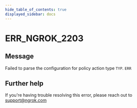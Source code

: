```yaml
---
hide_table_of_contents: true
displayed_sidebar: docs
---
```



# ERR_NGROK_2203

## Message

Failed to parse the configuration for policy action type `TYP`.
`ERR`

<ErrorDetails error="err_ngrok_2203" />

## Further help

If you're having trouble resolving this error, please reach out to [support@ngrok.com](mailto:support@ngrok.com?subject=Help%20with%20ERR_NGROK_2203)
